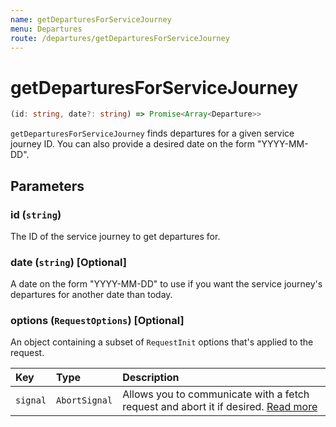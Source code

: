 ```yaml
---
name: getDeparturesForServiceJourney
menu: Departures
route: /departures/getDeparturesForServiceJourney
---
```


# getDeparturesForServiceJourney

```typescript
(id: string, date?: string) => Promise<Array<Departure>>
```

`getDeparturesForServiceJourney` finds departures for a given service journey ID. You can also provide a desired date on the form "YYYY-MM-DD".

## Parameters

### id (`string`)

The ID of the service journey to get departures for.

### date (`string`) [Optional]

A date on the form "YYYY-MM-DD" to use if you want the service journey's departures for another date than today.

### options (`RequestOptions`) [Optional]

An object containing a subset of `RequestInit` options that's applied to the request.

| Key      | Type          | Description                                                                                                                                       |
| :------- | :------------ | :------------------------------------------------------------------------------------------------------------------------------------------------ |
| `signal` | `AbortSignal` | Allows you to communicate with a fetch request and abort it if desired. [Read more](https://developer.mozilla.org/en-US/docs/Web/API/AbortSignal) |
